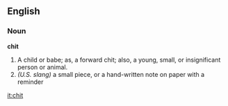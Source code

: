 ==English==

===Noun===

'''chit'''

#A child or babe; as, a forward chit; also, a young, small, or insignificant person or animal.
# ''(U.S. slang)'' a small piece, or a hand-written note on paper with a reminder  

[[it:chit]]
